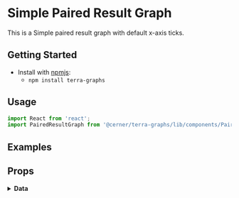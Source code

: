 
# Simple Paired Result Graph

This is a Simple paired result graph with default x-axis ticks.

## Getting Started

- Install with [npmjs](https://www.npmjs.com):
  - `npm install terra-graphs`

## Usage

```jsx
import React from 'react';
import PairedResultGraph from '@cerner/terra-graphs/lib/components/PairedResult/PairedResultGraph';
```

## Examples
<PairedResultGraph />

## Props
<PropsTable />

<details>
<summary style={{fontSize: 24 }}>
<b>Data</b>
</summary>

### Graph Config object
<GraphConfig />

### Data object
<DataObject />
</details>
